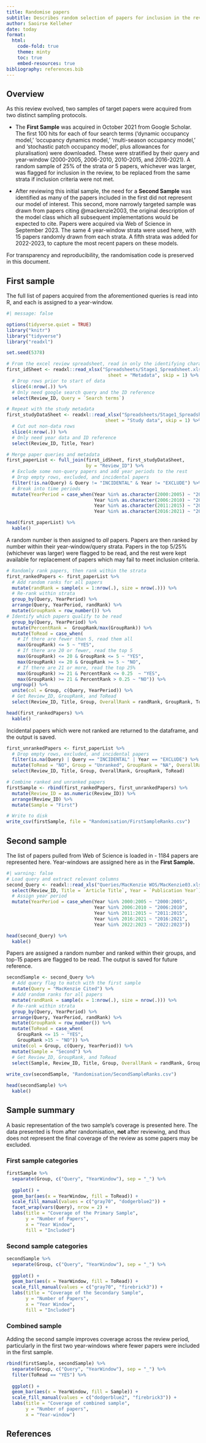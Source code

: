 ```yaml
---
title: Randomise papers
subtitle: Describes random selection of papers for inclusion in the review
author: Saoirse Kelleher
date: today
format: 
  html:
    code-fold: true
    theme: minty
    toc: true
    embed-resources: true
bibliography: references.bib
---
```


## Overview

As this review evolved, two samples of target papers were acquired from two distinct sampling protocols.

-   The **First Sample** was acquired in October 2021 from Google Scholar. The first 100 hits for each of four search terms ('dynamic occupancy model,' 'occupancy dynamics model,' 'multi-season occupancy model,' and 'stochastic patch occupancy model', plus allowances for pluralisation) were downloaded. These were stratified by their query and year-window (2000-2005, 2006-2010, 2010-2015, and 2016-2021). A random sample of 25% of the strata *or* 5 papers, whichever was larger, was flagged for inclusion in the review, to be replaced from the same strata if inclusion criteria were not met.

-   After reviewing this initial sample, the need for a **Second Sample** was identified as many of the papers included in the first did not represent our model of interest. This second, more narrowly targeted sample was drawn from papers citing @mackenzie2003, the original description of the model class which all subsequent implementations would be expected to cite. Papers were acquired via Web of Science in September 2023. The same 4 year-window strata were used here, with 15 papers randomly drawn from each strata. A fifth strata was added for 2022-2023, to capture the most recent papers on these models.

For transparency and reproducibility, the randomisation code is preserved in this document.

## First sample

The full list of papers acquired from the aforementioned queries is read into R, and each is assigned to a year-window.

```r
#| message: false

options(tidyverse.quiet = TRUE)
library("knitr")
library("tidyverse")
library("readxl")

set.seed(5378)

# From the excel review spreadsheet, read in only the identifying characteristics 
first_idSheet <- readxl::read_xlsx("Spreadsheets/Stage1_Spreadsheet.xlsx", 
                                     sheet = "Metadata", skip = 1) %>%
  # Drop rows prior to start of data
  slice(4:nrow(.)) %>%
  # Only need google search query and the ID reference
  select(Review_ID, Query = `Search terms`) 

# Repeat with the study metadata
first_studyDataSheet <- readxl::read_xlsx("Spreadsheets/Stage1_Spreadsheet.xlsx", 
                                    sheet = "Study data", skip = 1) %>%
  # Cut out non-data rows
  slice(4:nrow(.)) %>%
  # Only need year data and ID reference
  select(Review_ID, Title, Year) 

# Merge paper queries and metadata
first_paperList <- full_join(first_idSheet, first_studyDataSheet, 
                             by = "Review_ID") %>%
  # Exclude some non-query papers and add year periods to the rest
  # Drop empty rows, excluded, and incidental papers
  filter(!is.na(Query) & Query != "INCIDENTAL" & Year != "EXCLUDE") %>%
  # Break into time periods 
  mutate(YearPeriod = case_when(Year %in% as.character(2000:2005) ~ "2000:2005",
                                Year %in% as.character(2006:2010) ~ "2006:2010",
                                Year %in% as.character(2011:2015) ~ "2011:2015",
                                Year %in% as.character(2016:2021) ~ "2016:2021"))

head(first_paperList) %>%
  kable()
```

A random number is then assigned to *all* papers. Papers are then ranked by number within their year-window/query strata. Papers in the top 5/25% (whichever was larger) were flagged to be read, and the rest were kept available for replacement of papers which may fail to meet inclusion criteria.

```r
# Randomly rank papers, then rank within the strata
first_rankedPapers <- first_paperList %>%
  # Add random ranks for all papers
  mutate(randRank = sample(x = 1:nrow(.), size = nrow(.))) %>%
  # Re-rank within strata
  group_by(Query, YearPeriod) %>%
  arrange(Query, YearPeriod, randRank) %>%
  mutate(GroupRank = row_number()) %>%
# Identify which papers qualify to be read
  group_by(Query, YearPeriod) %>%
  mutate(PercentRank =  GroupRank/max(GroupRank)) %>%
  mutate(ToRead = case_when(
    # If there are fewer than 5, read them all
    max(GroupRank) <= 5 ~ "YES",
    # If there are 20 or fewer, read the top 5
    max(GroupRank) <= 20 & GroupRank <= 5 ~ "YES",
    max(GroupRank) <= 20 & GroupRank >= 5 ~ "NO",
    # If there are 21 or more, read the top 25%
    max(GroupRank) >= 21 & PercentRank <= 0.25  ~ "YES",
    max(GroupRank) >= 21 & PercentRank > 0.25 ~ "NO")) %>%
  ungroup() %>%
  unite(col = Group, c(Query, YearPeriod)) %>%
  # Get Review_ID, GroupRank, and ToRead
  select(Review_ID, Title, Group, OverallRank = randRank, GroupRank, ToRead)

head(first_rankedPapers) %>%
  kable()
```

Incidental papers which were not ranked are returned to the dataframe, and the output is saved.

```r
first_unrankedPapers <- first_paperList %>% 
  # Drop empty rows, excluded, and incidental papers
  filter(is.na(Query) | Query == "INCIDENTAL" | Year == "EXCLUDE") %>%
  mutate(ToRead = "NO", Group = "Unranked", GroupRank = "NA", OverallRank = "NA") %>%
  select(Review_ID, Title, Group, OverallRank, GroupRank, ToRead)

# Combine ranked and unranked papers
firstSample <- rbind(first_rankedPapers, first_unrankedPapers) %>%
  mutate(Review_ID = as.numeric(Review_ID)) %>%
  arrange(Review_ID) %>%
  mutate(Sample = "First")

# Write to disk
write_csv(firstSample, file = "Randomisation/FirstSampleRanks.csv")
```

## Second sample

The list of papers pulled from Web of Science is loaded in - 1184 papers are represented here. Year-windows are assigned here as in the **First Sample.**

```r
#| warning: false
# Load query and extract relevant columns
second_Query <- readxl::read_xls("Queries/MacKenzie WOS/MacKenzie03.xls") %>%
  select(Review_ID, Title = `Article Title`, Year = `Publication Year`) %>%
  # Assign year period
  mutate(YearPeriod = case_when(Year %in% 2000:2005 ~ "2000:2005",
                                Year %in% 2006:2010 ~ "2006:2010",
                                Year %in% 2011:2015 ~ "2011:2015",
                                Year %in% 2016:2021 ~ "2016:2021",
                                Year %in% 2022:2023 ~ "2022:2023"))

head(second_Query) %>%
  kable()
```

Papers are assigned a random number and ranked within their groups, and top-15 papers are flagged to be read. The output is saved for future reference.

```r
secondSample <- second_Query %>%
  # Add query flag to match with the first sample
  mutate(Query = "MacKenzie Cited") %>%
  # Add random ranks for all papers
  mutate(randRank = sample(x = 1:nrow(.), size = nrow(.))) %>%
  # Re-rank within strata
  group_by(Query, YearPeriod) %>%
  arrange(Query, YearPeriod, randRank) %>%
  mutate(GroupRank = row_number()) %>% 
  mutate(ToRead = case_when(
    GroupRank <= 15 ~ "YES",
    GroupRank >15 ~ "NO")) %>%
  unite(col = Group, c(Query, YearPeriod)) %>%
  mutate(Sample = "Second") %>%
  # Get Review_ID, GroupRank, and ToRead
  select(Sample, Review_ID, Title, Group, OverallRank = randRank, GroupRank, ToRead)
  
write_csv(secondSample, "Randomisation/SecondSampleRanks.csv")

head(secondSample) %>%
  kable()
```

## Sample summary

A basic representation of the two sample's coverage is presented here. The data presented is from after randomisation, **not** after reviewing, and thus does not represent the final coverage of the review as some papers may be excluded.

### First sample categories

```r
firstSample %>%
  separate(Group, c("Query", "YearWindow"), sep = "_") %>%
  
  ggplot() +
  geom_bar(aes(x = YearWindow, fill = ToRead)) +
  scale_fill_manual(values = c("gray70", "dodgerblue2")) +
  facet_wrap(vars(Query), nrow = 2) +
  labs(title = "Coverage of the Primary Sample",
       y = "Number of Papers",
       x = "Year Window",
       fill = "Included")
```

### Second sample categories

```r
secondSample %>%
  separate(Group, c("Query", "YearWindow"), sep = "_") %>%
  
  ggplot() +
  geom_bar(aes(x = YearWindow, fill = ToRead)) +
  scale_fill_manual(values = c("gray70", "firebrick3")) +
  labs(title = "Coverage of the Secondary Sample",
       y = "Number of Papers",
       x = "Year Window",
       fill = "Included")
```

### Combined sample

Adding the second sample improves coverage across the review period, particularly in the first two year-windows where fewer papers were included in the first sample.

```r
rbind(firstSample, secondSample) %>%
  separate(Group, c("Query", "YearWindow"), sep = "_") %>%
  filter(ToRead == "YES") %>%
  
  ggplot() +
  geom_bar(aes(x = YearWindow, fill = Sample)) +
  scale_fill_manual(values = c("dodgerblue2", "firebrick3")) +
  labs(title = "Coverage of combined sample",
       y = "Number of papers",
       x = "Year-window")
```

## References
